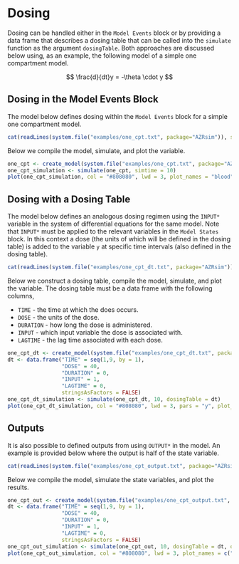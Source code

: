 # Dosing

Dosing can be handled either in the `Model Events` block or by providing a data frame that describes a dosing table that can be called into the `simulate` function as the argument `dosingTable`. Both approaches are discussed below using, as an example, the following model of a simple one compartment model.

$$
\frac{d}{dt}y = -\theta \cdot y
$$

## Dosing in the Model Events Block

The model below defines dosing within the `Model Events` block for a simple one compartment model.

```r
cat(readLines(system.file("examples/one_cpt.txt", package="AZRsim")), sep = '\n')
```

Below we compile the model, simulate, and plot the variable.

```r
one_cpt <- create_model(system.file("examples/one_cpt.txt", package="AZRsim"))
one_cpt_simulation <- simulate(one_cpt, simtime = 10)
plot(one_cpt_simulation, col = "#808080", lwd = 3, plot_names = "blood")
```

## Dosing with a Dosing Table

The model below defines an analogous dosing regimen using the `INPUT*` variable in the system of differential equations for the same model. Note that `INPUT*` must be applied to the relevant variables in the `Model States` block. In this context a dose (the units of which will be defined in the dosing table) is added to the variable `y` at specific time intervals (also defined in the dosing table).

```r
cat(readLines(system.file("examples/one_cpt_dt.txt", package="AZRsim")), sep = '\n')
```

Below we construct a dosing table, compile the model, simulate, and plot the variable. The dosing table must be a data frame with the following columns,

* `TIME` - the time at which the does occurs.
* `DOSE` - the units of the dose.
* `DURATION` - how long the dose is administered.
* `INPUT` - which input variable the dose is associated with.
* `LAGTIME` - the lag time associated with each dose.

```r
one_cpt_dt <- create_model(system.file("examples/one_cpt_dt.txt", package="AZRsim"))
dt <- data.frame("TIME" = seq(1,9, by = 1),
                 "DOSE" = 40,
                 "DURATION" = 0,
                 "INPUT" = 1,
                 "LAGTIME" = 0,
                 stringsAsFactors = FALSE)
one_cpt_dt_simulation <- simulate(one_cpt_dt, 10, dosingTable = dt)
plot(one_cpt_dt_simulation, col = "#808080", lwd = 3, pars = "y", plot_names = "blood")
```

## Outputs

It is also possible to defined outputs from using `OUTPUT*` in the model. An example is provided below where the output is half of the state variable.

```r
cat(readLines(system.file("examples/one_cpt_output.txt", package="AZRsim")), sep = '\n')
```

Below we compile the model, simulate the state variables, and plot the results.

```r
one_cpt_out <- create_model(system.file("examples/one_cpt_output.txt", package="AZRsim"))
dt <- data.frame("TIME" = seq(1,9, by = 1),
                 "DOSE" = 40,
                 "DURATION" = 0,
                 "INPUT" = 1,
                 "LAGTIME" = 0,
                 stringsAsFactors = FALSE)
one_cpt_out_simulation <- simulate(one_cpt_out, 10, dosingTable = dt, output = c("y", "OUTPUT1"))
plot(one_cpt_out_simulation, col = "#808080", lwd = 3, plot_names = c("blood (y)", "blood (y/2)"))
```
